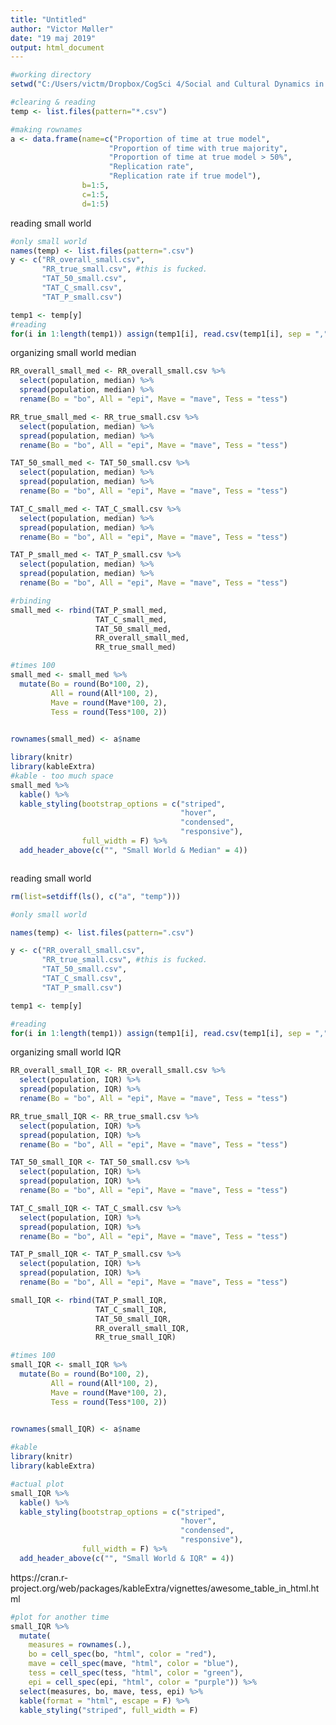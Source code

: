 ```yaml
---
title: "Untitled"
author: "Victor Møller"
date: "19 maj 2019"
output: html_document
---
```


```r

#working directory 
setwd("C:/Users/victm/Dropbox/CogSci 4/Social and Cultural Dynamics in Cognition/exam/CRUST-1/connectivity/results")

#clearing & reading 
temp <- list.files(pattern="*.csv")

#making rownames
a <- data.frame(name=c("Proportion of time at true model", 
                      "Proportion of time with true majority", 
                      "Proportion of time at true model > 50%",
                      "Replication rate",
                      "Replication rate if true model"), 
                b=1:5,
                c=1:5,
                d=1:5)

```

reading small world

```r
#only small world 
names(temp) <- list.files(pattern=".csv")
y <- c("RR_overall_small.csv",
       "RR_true_small.csv", #this is fucked. 
       "TAT_50_small.csv",
       "TAT_C_small.csv",
       "TAT_P_small.csv")

temp1 <- temp[y]
#reading 
for(i in 1:length(temp1)) assign(temp1[i], read.csv(temp1[i], sep = ","))


```

organizing small world median

```r
RR_overall_small_med <- RR_overall_small.csv %>%
  select(population, median) %>%
  spread(population, median) %>%
  rename(Bo = "bo", All = "epi", Mave = "mave", Tess = "tess")

RR_true_small_med <- RR_true_small.csv %>%
  select(population, median) %>%
  spread(population, median) %>%
  rename(Bo = "bo", All = "epi", Mave = "mave", Tess = "tess")

TAT_50_small_med <- TAT_50_small.csv %>%
  select(population, median) %>%
  spread(population, median) %>%
  rename(Bo = "bo", All = "epi", Mave = "mave", Tess = "tess")

TAT_C_small_med <- TAT_C_small.csv %>%
  select(population, median) %>%
  spread(population, median) %>%
  rename(Bo = "bo", All = "epi", Mave = "mave", Tess = "tess")

TAT_P_small_med <- TAT_P_small.csv %>%
  select(population, median) %>%
  spread(population, median) %>%
  rename(Bo = "bo", All = "epi", Mave = "mave", Tess = "tess")

#rbinding 
small_med <- rbind(TAT_P_small_med,
                   TAT_C_small_med,
                   TAT_50_small_med,
                   RR_overall_small_med,
                   RR_true_small_med)

#times 100
small_med <- small_med %>%
  mutate(Bo = round(Bo*100, 2),
         All = round(All*100, 2),
         Mave = round(Mave*100, 2),
         Tess = round(Tess*100, 2)) 
  

rownames(small_med) <- a$name

library(knitr)
library(kableExtra)
#kable - too much space 
small_med %>%
  kable() %>%
  kable_styling(bootstrap_options = c("striped", 
                                      "hover", 
                                      "condensed", 
                                      "responsive"),
                full_width = F) %>%
  add_header_above(c("", "Small World & Median" = 4))



```

reading small world

```r

rm(list=setdiff(ls(), c("a", "temp")))

#only small world 

names(temp) <- list.files(pattern=".csv")

y <- c("RR_overall_small.csv",
       "RR_true_small.csv", #this is fucked. 
       "TAT_50_small.csv",
       "TAT_C_small.csv",
       "TAT_P_small.csv")

temp1 <- temp[y]

#reading 
for(i in 1:length(temp1)) assign(temp1[i], read.csv(temp1[i], sep = ","))


```

organizing small world IQR

```r
RR_overall_small_IQR <- RR_overall_small.csv %>%
  select(population, IQR) %>%
  spread(population, IQR) %>%
  rename(Bo = "bo", All = "epi", Mave = "mave", Tess = "tess")

RR_true_small_IQR <- RR_true_small.csv %>%
  select(population, IQR) %>%
  spread(population, IQR) %>%
  rename(Bo = "bo", All = "epi", Mave = "mave", Tess = "tess")

TAT_50_small_IQR <- TAT_50_small.csv %>%
  select(population, IQR) %>%
  spread(population, IQR) %>%
  rename(Bo = "bo", All = "epi", Mave = "mave", Tess = "tess")

TAT_C_small_IQR <- TAT_C_small.csv %>%
  select(population, IQR) %>%
  spread(population, IQR) %>%
  rename(Bo = "bo", All = "epi", Mave = "mave", Tess = "tess")

TAT_P_small_IQR <- TAT_P_small.csv %>%
  select(population, IQR) %>%
  spread(population, IQR) %>%
  rename(Bo = "bo", All = "epi", Mave = "mave", Tess = "tess")

small_IQR <- rbind(TAT_P_small_IQR,
                   TAT_C_small_IQR,
                   TAT_50_small_IQR,
                   RR_overall_small_IQR,
                   RR_true_small_IQR)

#times 100
small_IQR <- small_IQR %>%
  mutate(Bo = round(Bo*100, 2),
         All = round(All*100, 2),
         Mave = round(Mave*100, 2),
         Tess = round(Tess*100, 2)) 
  

rownames(small_IQR) <- a$name

#kable 
library(knitr)
library(kableExtra)

#actual plot
small_IQR %>%
  kable() %>%
  kable_styling(bootstrap_options = c("striped",
                                      "hover", 
                                      "condensed", 
                                      "responsive"),
                full_width = F) %>%
  add_header_above(c("", "Small World & IQR" = 4))

```

https://cran.r-project.org/web/packages/kableExtra/vignettes/awesome_table_in_html.html

```r

#plot for another time 
small_IQR %>%
  mutate(
    measures = rownames(.),
    bo = cell_spec(bo, "html", color = "red"),
    mave = cell_spec(mave, "html", color = "blue"),
    tess = cell_spec(tess, "html", color = "green"),
    epi = cell_spec(epi, "html", color = "purple")) %>%
  select(measures, bo, mave, tess, epi) %>%
  kable(format = "html", escape = F) %>%
  kable_styling("striped", full_width = F)

```

